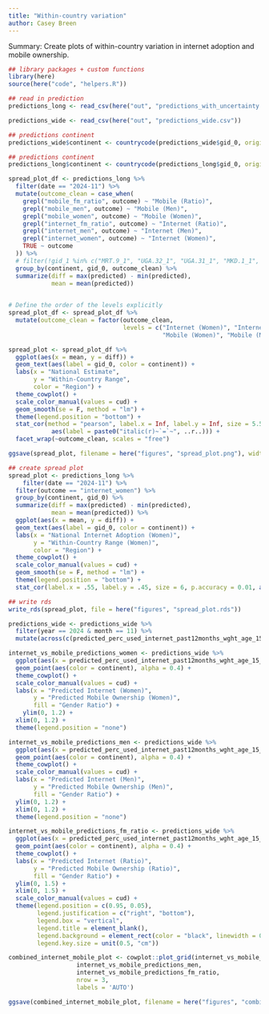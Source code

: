 ```yaml
---
title: "Within-country variation"
author: Casey Breen
---
```


Summary: Create plots of within-country variation in internet adoption and mobile ownership. 


```r
## library packages + custom functions 
library(here)
source(here("code", "helpers.R"))

## read in prediction 
predictions_long <- read_csv(here("out", "predictions_with_uncertainty.csv"))

predictions_wide <- read_csv(here("out", "predictions_wide.csv"))

## predictions continent 
predictions_wide$continent <- countrycode(predictions_wide$gid_0, origin = 'iso3c', destination = 'continent')

## predictions continent 
predictions_long$continent <- countrycode(predictions_long$gid_0, origin = 'iso3c', destination = 'continent')
```


```r
spread_plot_df <- predictions_long %>% 
  filter(date == "2024-11") %>% 
  mutate(outcome_clean = case_when(
    grepl("mobile_fm_ratio", outcome) ~ "Mobile (Ratio)",
    grepl("mobile_men", outcome) ~ "Mobile (Men)",
    grepl("mobile_women", outcome) ~ "Mobile (Women)",
    grepl("internet_fm_ratio", outcome) ~ "Internet (Ratio)",
    grepl("internet_men", outcome) ~ "Internet (Men)",
    grepl("internet_women", outcome) ~ "Internet (Women)",
    TRUE ~ outcome
  )) %>% 
  # filter(!gid_1 %in% c("MRT.9_1", "UGA.32_1", "UGA.31_1", "MKD.1_1", "MKD.10_1")) %>% 
  group_by(continent, gid_0, outcome_clean) %>% 
  summarize(diff = max(predicted) - min(predicted),
            mean = mean(predicted))
  

# Define the order of the levels explicitly
spread_plot_df <- spread_plot_df %>% 
  mutate(outcome_clean = factor(outcome_clean, 
                                levels = c("Internet (Women)", "Internet (Men)", "Internet (Ratio)",
                                           "Mobile (Women)", "Mobile (Men)", "Mobile (Ratio)")))

spread_plot <- spread_plot_df %>% 
  ggplot(aes(x = mean, y = diff)) + 
  geom_text(aes(label = gid_0, color = continent)) + 
  labs(x = "National Estimate",
       y = "Within-Country Range",
       color = "Region") + 
  theme_cowplot() + 
  scale_color_manual(values = cud) + 
  geom_smooth(se = F, method = "lm") + 
  theme(legend.position = "bottom") + 
  stat_cor(method = "pearson", label.x = Inf, label.y = Inf, size = 5.5,  hjust=1.1, vjust = 5.4, p.accuracy = 0.01,
            aes(label = paste0("italic(r)~`=`~", ..r..))) + 
  facet_wrap(~outcome_clean, scales = "free")

ggsave(spread_plot, filename = here("figures", "spread_plot.png"), width = 12, height = 8)
```



```r
## create spread plot 
spread_plot <- predictions_long %>% 
    filter(date == "2024-11") %>% 
  filter(outcome == "internet_women") %>% 
  group_by(continent, gid_0) %>% 
  summarize(diff = max(predicted) - min(predicted),
            mean = mean(predicted)) %>% 
  ggplot(aes(x = mean, y = diff)) + 
  geom_text(aes(label = gid_0, color = continent)) + 
  labs(x = "National Internet Adoption (Women)",
       y = "Within-Country Range (Women)",
       color = "Region") + 
  theme_cowplot() + 
  scale_color_manual(values = cud) + 
  geom_smooth(se = F, method = "lm") + 
  theme(legend.position = "bottom") + 
  stat_cor(label.x = .55, label.y = .45, size = 6, p.accuracy = 0.01, aes(label = paste0("italic(r)~`=`~", ..r..)))

## write rds 
write_rds(spread_plot, file = here("figures", "spread_plot.rds"))
```




```r
predictions_wide <- predictions_wide %>% 
  filter(year == 2024 & month == 11) %>% 
  mutate(across(c(predicted_perc_used_internet_past12months_wght_age_15_to_49_wom, predicted_perc_owns_mobile_telephone_wght_age_15_to_49_wom, predicted_perc_used_internet_past12months_wght_age_15_to_49_men, predicted_perc_owns_mobile_telephone_wght_age_15_to_49_men), ~ ifelse(. > 1, 1, .))) 

internet_vs_mobile_predictions_women <- predictions_wide %>% 
  ggplot(aes(x = predicted_perc_used_internet_past12months_wght_age_15_to_49_wom, y =predicted_perc_owns_mobile_telephone_wght_age_15_to_49_wom )) + 
  geom_point(aes(color = continent), alpha = 0.4) + 
  theme_cowplot() + 
  scale_color_manual(values = cud) + 
  labs(x = "Predicted Internet (Women)",
       y = "Predicted Mobile Ownership (Women)",
       fill = "Gender Ratio") + 
    ylim(0, 1.2) + 
  xlim(0, 1.2) + 
  theme(legend.position = "none")

internet_vs_mobile_predictions_men <- predictions_wide %>% 
  ggplot(aes(x = predicted_perc_used_internet_past12months_wght_age_15_to_49_men, y =predicted_perc_owns_mobile_telephone_wght_age_15_to_49_men )) + 
  geom_point(aes(color = continent), alpha = 0.4) + 
  theme_cowplot() + 
  scale_color_manual(values = cud) + 
  labs(x = "Predicted Internet (Men)",
       y = "Predicted Mobile Ownership (Men)",
       fill = "Gender Ratio") + 
  ylim(0, 1.2) + 
  xlim(0, 1.2) + 
  theme(legend.position = "none")

internet_vs_mobile_predictions_fm_ratio <- predictions_wide %>% 
  ggplot(aes(x = predicted_perc_used_internet_past12months_wght_age_15_to_49_fm_ratio, y =predicted_perc_owns_mobile_telephone_wght_age_15_to_49_fm_ratio )) + 
  geom_point(aes(color = continent), alpha = 0.4) + 
  theme_cowplot() + 
  labs(x = "Predicted Internet (Ratio)",
       y = "Predicted Mobile Ownership (Ratio)",
       fill = "Gender Ratio") + 
  ylim(0, 1.5) + 
  xlim(0, 1.5) + 
  scale_color_manual(values = cud) + 
  theme(legend.position = c(0.95, 0.05), 
        legend.justification = c("right", "bottom"),
        legend.box = "vertical",
        legend.title = element_blank(),
        legend.background = element_rect(color = "black", linewidth = 0.5),
        legend.key.size = unit(0.5, "cm")) 

combined_internet_mobile_plot <- cowplot::plot_grid(internet_vs_mobile_predictions_women, 
                   internet_vs_mobile_predictions_men,
                   internet_vs_mobile_predictions_fm_ratio,
                   nrow = 3,
                   labels = 'AUTO')

ggsave(combined_internet_mobile_plot, filename = here("figures", "combined_internet_mobile_plot.png"), width = 4.7, height = 13)
```





